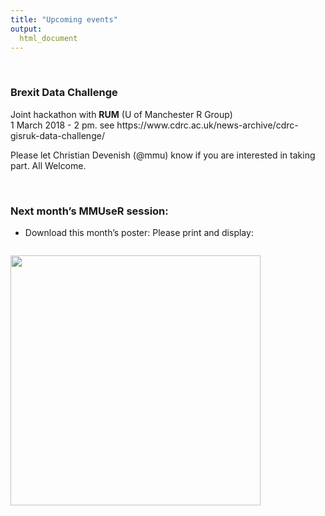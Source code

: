 ```yaml
---
title: "Upcoming events"
output: 
  html_document
---
```

<br>

### Brexit Data Challenge
Joint hackathon with **RUM** (U of Manchester R Group)<br>
1 March 2018 - 2 pm.
see https://www.cdrc.ac.uk/news-archive/cdrc-gisruk-data-challenge/

Please let Christian Devenish (@mmu) know if you are interested in taking part. All Welcome.

<br>

### Next month's MMUseR session:
- Download this month's poster: Please print and display:

<div style="float: left; padding-right: 10px;">
  
  <a href=https://raw.githubusercontent.com/MMU-R-user-group/mmu-r-user-group.github.io/master/img/MMUSER_poster21Feb2018.png><img src=https://raw.githubusercontent.com/MMU-R-user-group/mmu-r-user-group.github.io/master/img/MMUSER_poster21Feb2018.png style="width: 400px">
</div>

